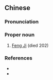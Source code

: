 {{also|逢纪}}
==Chinese==
{{zh-forms|s=逢纪}}

===Pronunciation===
{{zh-pron
|m=Féng Jì
|cat=pn
}}

===Proper noun===
{{zh-proper noun}}

# [[w:Feng Ji|Feng Ji]] (died 202)

===References===
* {{pedialite|逢紀|lang=zh}}
* {{pedialite|Feng Ji}}